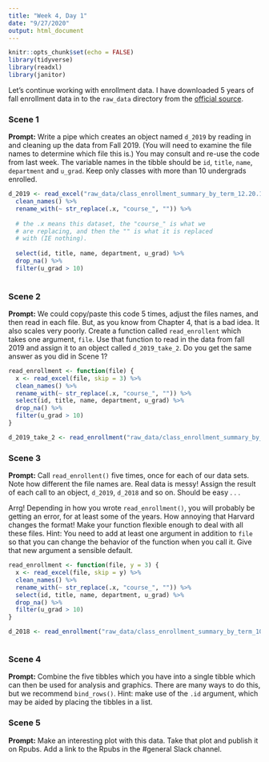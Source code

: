 ```yaml
---
title: "Week 4, Day 1"
date: "9/27/2020"
output: html_document
---
```


```r
knitr::opts_chunk$set(echo = FALSE)
library(tidyverse)
library(readxl)
library(janitor)
```

Let's continue working with enrollment data. I have downloaded 5 years of fall enrollment data in to the `raw_data` directory from the [official source](https://registrar.fas.harvard.edu/faculty-staff/courses/enrollment/archived-course-enrollment-reports).

### Scene 1

**Prompt:** Write a pipe which creates an object named `d_2019` by reading in and cleaning up the data from Fall 2019. (You will need to examine the file names to determine which file this is.) You may consult and re-use the code from last week. The variable names in the tibble should be `id`,  `title`, `name`, `department` and `u_grad`. Keep only classes with more than 10 undergrads enrolled.

```r
d_2019 <- read_excel("raw_data/class_enrollment_summary_by_term_12.20.19.xlsx", skip = 3) %>% 
  clean_names() %>% 
  rename_with(~ str_replace(.x, "course_", "")) %>% 
 
  # the .x means this dataset, the "course_" is what we
  # are replacing, and then the "" is what it is replaced 
  # with (IE nothing).
  
  select(id, title, name, department, u_grad) %>%
  drop_na() %>% 
  filter(u_grad > 10)
  

```

### Scene 2

**Prompt:** We could copy/paste this code 5 times, adjust the files names, and then read in each file. But, as you know from Chapter 4, that is a bad idea. It also scales very poorly. Create a function called `read_enrollent` which takes one argument, `file`. Use that function to read in the data from fall 2019 and assign it to an object called `d_2019_take_2`. Do you get the same answer as you did in Scene 1?

```r

read_enrollment <- function(file) {
  x <- read_excel(file, skip = 3) %>% 
  clean_names() %>% 
  rename_with(~ str_replace(.x, "course_", "")) %>%
  select(id, title, name, department, u_grad) %>%
  drop_na() %>% 
  filter(u_grad > 10)
}

d_2019_take_2 <- read_enrollment("raw_data/class_enrollment_summary_by_term_12.20.19.xlsx")

```


### Scene 3

**Prompt:** Call `read_enrollent()` five times, once for each of our data sets. Note how different the file names are. Real data is messy! Assign the result of each call to an object, `d_2019`, `d_2018` and so on. Should be easy . . .

Arrg! Depending in how you wrote `read_enrollment()`, you will probably be getting an error, for at least some of the years.  How annoying that Harvard changes the format! Make your function flexible enough to deal with all these files. Hint: You need to add at least one argument in addition to `file` so that you can change the behavior of the function when you call it. Give that new argument a sensible default.

```r

read_enrollment <- function(file, y = 3) {
  x <- read_excel(file, skip = y) %>% 
  clean_names() %>% 
  rename_with(~ str_replace(.x, "course_", "")) %>%
  select(id, title, name, department, u_grad) %>%
  drop_na() %>% 
  filter(u_grad > 10)
}

d_2018 <- read_enrollment("raw_data/class_enrollment_summary_by_term_10.24.18.xlsx", y = 2)



```


### Scene 4

**Prompt:** Combine the five tibbles which you have into a single tibble which can then be used for analysis and graphics. There are many ways to do this, but we recommend `bind_rows()`. Hint: make use of the `.id` argument, which may be aided by placing the tibbles in a list.



### Scene 5

**Prompt:** Make an interesting plot with this data. Take that plot and publish it on Rpubs. Add a link to the Rpubs in the #general Slack channel.




